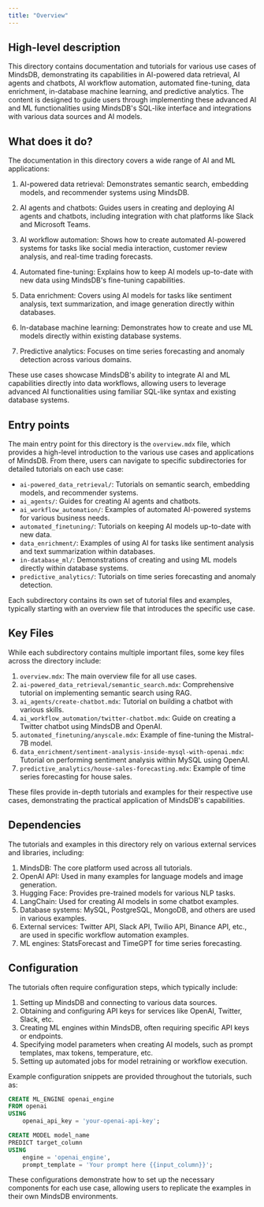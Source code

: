 ```yaml
---
title: "Overview"
---
```


## High-level description

This directory contains documentation and tutorials for various use cases of MindsDB, demonstrating its capabilities in AI-powered data retrieval, AI agents and chatbots, AI workflow automation, automated fine-tuning, data enrichment, in-database machine learning, and predictive analytics. The content is designed to guide users through implementing these advanced AI and ML functionalities using MindsDB's SQL-like interface and integrations with various data sources and AI models.

## What does it do?

The documentation in this directory covers a wide range of AI and ML applications:

1. AI-powered data retrieval: Demonstrates semantic search, embedding models, and recommender systems using MindsDB.

2. AI agents and chatbots: Guides users in creating and deploying AI agents and chatbots, including integration with chat platforms like Slack and Microsoft Teams.

3. AI workflow automation: Shows how to create automated AI-powered systems for tasks like social media interaction, customer review analysis, and real-time trading forecasts.

4. Automated fine-tuning: Explains how to keep AI models up-to-date with new data using MindsDB's fine-tuning capabilities.

5. Data enrichment: Covers using AI models for tasks like sentiment analysis, text summarization, and image generation directly within databases.

6. In-database machine learning: Demonstrates how to create and use ML models directly within existing database systems.

7. Predictive analytics: Focuses on time series forecasting and anomaly detection across various domains.

These use cases showcase MindsDB's ability to integrate AI and ML capabilities directly into data workflows, allowing users to leverage advanced AI functionalities using familiar SQL-like syntax and existing database systems.

## Entry points

The main entry point for this directory is the `overview.mdx` file, which provides a high-level introduction to the various use cases and applications of MindsDB. From there, users can navigate to specific subdirectories for detailed tutorials on each use case:

- `ai-powered_data_retrieval/`: Tutorials on semantic search, embedding models, and recommender systems.
- `ai_agents/`: Guides for creating AI agents and chatbots.
- `ai_workflow_automation/`: Examples of automated AI-powered systems for various business needs.
- `automated_finetuning/`: Tutorials on keeping AI models up-to-date with new data.
- `data_enrichment/`: Examples of using AI for tasks like sentiment analysis and text summarization within databases.
- `in-database_ml/`: Demonstrations of creating and using ML models directly within database systems.
- `predictive_analytics/`: Tutorials on time series forecasting and anomaly detection.

Each subdirectory contains its own set of tutorial files and examples, typically starting with an overview file that introduces the specific use case.

## Key Files

While each subdirectory contains multiple important files, some key files across the directory include:

1. `overview.mdx`: The main overview file for all use cases.
2. `ai-powered_data_retrieval/semantic_search.mdx`: Comprehensive tutorial on implementing semantic search using RAG.
3. `ai_agents/create-chatbot.mdx`: Tutorial on building a chatbot with various skills.
4. `ai_workflow_automation/twitter-chatbot.mdx`: Guide on creating a Twitter chatbot using MindsDB and OpenAI.
5. `automated_finetuning/anyscale.mdx`: Example of fine-tuning the Mistral-7B model.
6. `data_enrichment/sentiment-analysis-inside-mysql-with-openai.mdx`: Tutorial on performing sentiment analysis within MySQL using OpenAI.
7. `predictive_analytics/house-sales-forecasting.mdx`: Example of time series forecasting for house sales.

These files provide in-depth tutorials and examples for their respective use cases, demonstrating the practical application of MindsDB's capabilities.

## Dependencies

The tutorials and examples in this directory rely on various external services and libraries, including:

1. MindsDB: The core platform used across all tutorials.
2. OpenAI API: Used in many examples for language models and image generation.
3. Hugging Face: Provides pre-trained models for various NLP tasks.
4. LangChain: Used for creating AI models in some chatbot examples.
5. Database systems: MySQL, PostgreSQL, MongoDB, and others are used in various examples.
6. External services: Twitter API, Slack API, Twilio API, Binance API, etc., are used in specific workflow automation examples.
7. ML engines: StatsForecast and TimeGPT for time series forecasting.

## Configuration

The tutorials often require configuration steps, which typically include:

1. Setting up MindsDB and connecting to various data sources.
2. Obtaining and configuring API keys for services like OpenAI, Twitter, Slack, etc.
3. Creating ML engines within MindsDB, often requiring specific API keys or endpoints.
4. Specifying model parameters when creating AI models, such as prompt templates, max tokens, temperature, etc.
5. Setting up automated jobs for model retraining or workflow execution.

Example configuration snippets are provided throughout the tutorials, such as:

```sql
CREATE ML_ENGINE openai_engine
FROM openai
USING
    openai_api_key = 'your-openai-api-key';

CREATE MODEL model_name
PREDICT target_column
USING
    engine = 'openai_engine',
    prompt_template = 'Your prompt here {{input_column}}';
```

These configurations demonstrate how to set up the necessary components for each use case, allowing users to replicate the examples in their own MindsDB environments.